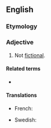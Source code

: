 ==English==

===Etymology===
{{prefix|en|non|fictional}}

===Adjective===
{{en-adj|-}}

# Not [[fictional]].

====Related terms====
* {{l|en|nonfiction}}

====Translations====
{{trans-top}}
* French: {{t|fr|non fictionnel}}
{{trans-mid}}
* Swedish: {{t+|sv|facklitterär}}
{{trans-bottom}}